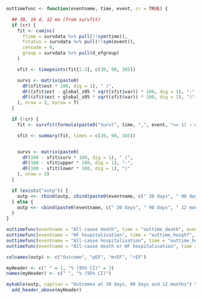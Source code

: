 ```r
outtimefunc <- function(eventname, time, event, cr = TRUE) {

  ## 30, 19 d, 12 mo (from survfit)
  if (cr) {
    fit <- cuminc(
      ftime = survdata %>% pull(!!sym(time)),
      fstatus = survdata %>% pull(!!sym(event)),
      cencode = 0,
      group = survdata %>% pull(d_efgroup)
    )

    sfit <- timepoints(fit[1:3], c(30, 90, 365))

    survs <- matrix(paste0(
      dF(sfit$est * 100, dig = 1), " (",
      dF((sfit$est - global_z05 * sqrt(sfit$var)) * 100, dig = 1), "-",
      dF((sfit$est + global_z05 * sqrt(sfit$var)) * 100, dig = 1), ")"
    ), nrow = 3, byrow = T)
  }

  if (!cr) {
    fit <- survfit(formula(paste0("Surv(", time, ",", event, "== 1) ~ d_efgroup")), data = survdata)

    sfit <- summary(fit, times = c(30, 90, 365))


    survs <- matrix(paste0(
      dF(100 - sfit$surv * 100, dig = 1), " (",
      dF(100 - sfit$upper * 100, dig = 1), "-",
      dF(100 - sfit$lower * 100, dig = 1), ")"
    ), nrow = 3)
  }

  if (exists("outp")) {
    outp <<- rbind(outp, cbind(paste0(eventname, c(" 30 days", " 90 days", " 12 months")), survs))
  } else {
    outp <<- cbind(paste0(eventname, c(" 30 days", " 90 days", " 12 months")), survs)
  }
}

outtimefunc(eventname = "All-cause death", time = "outtime_death", event = "out_death", cr = FALSE)
outtimefunc(eventname = "HF hospitalisation", time = "outtime_hosphf", event = "out_hosphf_cr")
outtimefunc(eventname = "All-cause hospitalisation", time = "outtime_hosp", event = "out_hosp_cr")
outtimefunc(eventname = "All-cause death or HF hospitalisation", time = "outtime_hosphf", event = "out_deathhosphf", cr = FALSE)

colnames(outp) <- c("Outcome", "pEF", "mrEF", "rEF")

myHeader <- c(" " = 1, "% (95% CI)" = 3)
names(myHeader) <- c(" ", "% (95% CI)")

mykable(outp, caption = "Outcomes at 30 days, 90 days and 12 months") %>%
  add_header_above(myHeader)
```
